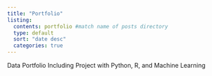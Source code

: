 ```yaml
---
title: "Portfolio"
listing:
  contents: portfolio #match name of posts directory
  type: default
  sort: "date desc"
  categories: true
---
```

Data Portfolio Including Project with Python, R, and Machine Learning